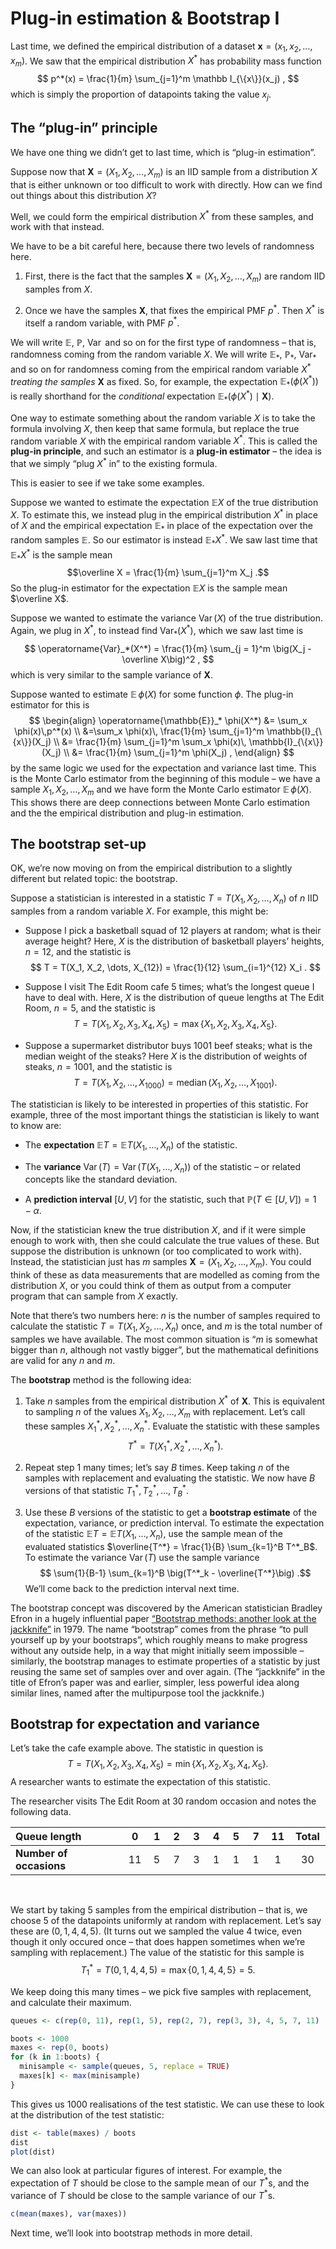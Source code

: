 # Plug-in estimation & Bootstrap I

Last time, we defined the empirical distribution of a dataset $\mathbf x = (x_1, x_2, \dots, x_m)$. We saw that the empirical distribution $X^*$ has probability mass function $$ p^*(x) = \frac{1}{m} \sum_{j=1}^m \mathbb I_{\{x\}}(x_j) , $$ which is simply the proportion of datapoints taking the value $x_j$.

## The "plug-in" principle

We have one thing we didn't get to last time, which is "plug-in estimation".

Suppose now that $\mathbf X = (X_1, X_2, \dots, X_m)$ is an IID sample from a distribution $X$ that is either unknown or too difficult to work with directly. How can we find out things about this distribution $X$?

Well, we could form the empirical distribution $X^*$ from these samples, and work with that instead.

We have to be a bit careful here, because there two levels of randomness here.

1.  First, there is the fact that the samples $\mathbf X = (X_1, X_2, \dots, X_m)$ are random IID samples from $X$.

2.  Once we have the samples $\mathbf X$, that fixes the empirical PMF $p^*$. Then $X^*$ is itself a random variable, with PMF $p^*$.

We will write $\mathbb E$, $\mathbb P$, $\operatorname{Var}$ and so on for the first type of randomness -- that is, randomness coming from the random variable $X$. We will write $\mathbb E_*$, $\mathbb P_*$, $\operatorname{Var}_*$ and so on for randomness coming from the empirical random variable $X^*$ *treating the samples* $\mathbf X$ as fixed. So, for example, the expectation $\mathbb E_*(\phi(X^*))$ is really shorthand for the *conditional* expectation $\mathbb E_*(\phi(X^*) \mid \mathbf X)$.

One way to estimate something about the random variable $X$ is to take the formula involving $X$, then keep that same formula, but replace the true random variable $X$ with the empirical random variable $X^*$. This is called the **plug-in principle**, and such an estimator is a **plug-in estimator** -- the idea is that we simply "plug $X^*$ in" to the existing formula.

This is easier to see if we take some examples.

Suppose we wanted to estimate the expectation $\mathbb EX$ of the true distribution $X$. To estimate this, we instead plug in the empirical distribution $X^*$ in place of $X$ and the empirical expectation $\mathbb E_*$ in place of the expectation over the random samples $\mathbb E$. So our estimator is instead $\mathbb E_*X^*$. We saw last time that $\mathbb E_*X^*$ is the sample mean $$\overline X = \frac{1}{m} \sum_{j=1}^m X_j .$$ So the plug-in estimator for the expectation $\mathbb EX$ is the sample mean $\overline X$.

Suppose we wanted to estimate the variance $\operatorname{Var}(X)$ of the true distribution. Again, we plug in $X^*$, to instead find $\operatorname{Var}_*(X^*)$, which we saw last time is $$ \operatorname{Var}_*(X^*) = \frac{1}{m} \sum_{j = 1}^m \big(X_j - \overline X\big)^2 , $$ which is very similar to the sample variance of $\mathbf X$.

Suppose wanted to estimate $\operatorname{\mathbb E}\phi(X)$ for some function $\phi$. The plug-in estimator for this is $$ \begin{align}
\operatorname{\mathbb{E}}_* \phi(X^*) &= \sum_x \phi(x)\,p^*(x) \\
&=\sum_x \phi(x)\, \frac{1}{m} \sum_{j=1}^m \mathbb{I}_{\{x\}}(X_j)  \\
&= \frac{1}{m} \sum_{j=1}^m \sum_x \phi(x)\, \mathbb{I}_{\{x\}}(X_j) \\
&= \frac{1}{m} \sum_{j=1}^m \phi(X_j) ,
\end{align} $$ by the same logic we used for the expectation and variance last time. This is the Monte Carlo estimator from the beginning of this module -- we have a sample $X_1, X_2, \dots, X_m$ and we have form the Monte Carlo estimator $\operatorname{\mathbb E}\phi(X)$. This shows there are deep connections between Monte Carlo estimation and the the empirical distribution and plug-in estimation.

## The bootstrap set-up

OK, we're now moving on from the empirical distribution to a slightly different but related topic: the bootstrap.

Suppose a statistician is interested in a statistic $T = T(X_1, X_2, \dots, X_n)$ of $n$ IID samples from a random variable $X$. For example, this might be:

-   Suppose I pick a basketball squad of 12 players at random; what is their average height? Here, $X$ is the distribution of basketball players' heights, $n = 12$, and the statistic is $$ T = T(X_1, X_2, \dots, X_{12}) = \frac{1}{12} \sum_{i=1}^{12} X_i . $$

-   Suppose I visit The Edit Room cafe 5 times; what's the longest queue I have to deal with. Here, $X$ is the distribution of queue lengths at The Edit Room, $n = 5$, and the statistic is $$ T = T(X_1, X_2, X_3, X_4, X_5) = \max\{X_1, X_2, X_3, X_4, X_5\} . $$

-   Suppose a supermarket distributor buys 1001 beef steaks; what is the median weight of the steaks? Here $X$ is the distribution of weights of steaks, $n = 1001$, and the statistic is $$ T = T(X_1, X_2, \dots, X_{1000}) = \operatorname{median} (X_1, X_2, \dots, X_{1001}) . $$

The statistician is likely to be interested in properties of this statistic. For example, three of the most important things the statistician is likely to want to know are:

-   The **expectation** $\mathbb ET = \mathbb ET(X_1, \dots, X_n)$ of the statistic.

-   The **variance** $\operatorname{Var}(T) = \operatorname{Var}(T(X_1, \dots, X_n))$ of the statistic -- or related concepts like the standard deviation.

-   A **prediction  interval** $[U,V]$ for the statistic, such that $\mathbb P(T \in [U,V]) = 1-\alpha$.

Now, if the statistician knew the true distribution $X$, and if it were simple enough to work with, then she could calculate the true values of these. But suppose the distribution is unknown (or too complicated to work with). Instead, the statistician just has $m$ samples $\mathbf X = (X_1, X_2, \dots, X_m)$. You could think of these as data measurements that are modelled as coming from the distribution $X$, or you could think of them as output from a computer program that can sample from $X$ exactly.

Note that there's two numbers here: $n$ is the number of samples required to calculate the statistic $T = T(X_1, X_2, \dots, X_n)$ once, and $m$ is the total number of samples we have available. The most common situation is "$m$ is somewhat bigger than $n$, although not vastly bigger", but the mathematical definitions are valid for any $n$ and $m$.

The **bootstrap** method is the following idea:

1.  Take $n$ samples from the empirical distribution $X^*$ of $\mathbf X$. This is equivalent to sampling $n$ of the values $X_1, X_2, \dots, X_m$ with replacement. Let's call these samples $X^*_1, X^*_2, \dots, X^*_n$. Evaluate the statistic with these samples $$ T^* = T(X_1^*, X_2^*, \dots, X_n^*) . $$

2.  Repeat step 1 many times; let's say $B$ times. Keep taking $n$ of the samples with replacement and evaluating the statistic. We now have $B$ versions of that statistic $T^*_1, T^*_2, \dots, T^*_B$.

3.  Use these $B$ versions of the statistic to get a **bootstrap estimate** of the expectation, variance, or prediction interval. To estimate the expectation of the statistic $\mathbb ET = \mathbb ET(X_1, \dots, X_n)$, use the sample mean of the evaluated statistics $\overline{T^*} = \frac{1}{B} \sum_{k=1}^B T^*_B$. To estimate the variance $\operatorname{Var}(T)$ use the sample variance
$$ \sum{1}{B-1} \sum_{k=1}^B \big(T^*_k - \overline{T^*}\big) .$$
We'll come back to the prediction interval next time.

The bootstrap concept was discovered by the American statistician Bradley Efron in a hugely influential paper ["Bootstrap methods: another look at the jackknife"](https://doi.org/10.1214/aos/1176344552) in 1979. The name "bootstrap" comes from the phrase "to pull yourself up by your bootstraps", which roughly means to make progress without any outside help, in a way that might initially seem impossible -- similarly, the bootstrap manages to estimate properties of a statistic by just reusing the same set of samples over and over again. (The "jackknife" in the title of Efron's paper was and earlier, simpler, less powerful idea along similar lines, named after the multipurpose tool the jackknife.)

## Bootstrap for expectation and variance

::: {#exm-cafe}
Let's take the cafe example above. The statistic in question is $$ T = T(X_1, X_2, X_3, X_4, X_5) = \min\{X_1, X_2, X_3, X_4, X_5\} . $$ A researcher wants to estimate the expectation of this statistic.

The researcher visits The Edit Room at 30 random occasion and notes the following data.

| **Queue length**        |  0  |  1  |  2  |  3  |  4  |  5  |  7  | 11  | Total |
|:------------------------|:---:|:---:|:---:|:---:|:---:|:---:|:---:|:---:|:-----:|
| **Number of occasions** | 11  |  5  |  7  |  3  |  1  |  1  |  1  |  1  |  30   |

 

We start by taking 5 samples from the empirical distribution -- that is, we choose 5 of the datapoints uniformly at random with replacement. Let's say these are $(0, 1, 4, 4, 5)$. (It turns out we sampled the value 4 twice, even though it only occured once -- that does happen sometimes when we're sampling with replacement.) The value of the statistic for this sample is $$ T_1^* = T(0, 1, 4, 4, 5) = \max \{0, 1, 4, 4, 5\} = 5 .$$

We keep doing this many times -- we pick five samples with replacement, and calculate their maximum.

```r
queues <- c(rep(0, 11), rep(1, 5), rep(2, 7), rep(3, 3), 4, 5, 7, 11)

boots <- 1000
maxes <- rep(0, boots)
for (k in 1:boots) {
  minisample <- sample(queues, 5, replace = TRUE)
  maxes[k] <- max(minisample)
}
```

This gives us 1000 realisations of the test statistic. We can use these to look at the distribution of the test statistic:

```r
dist <- table(maxes) / boots
dist
plot(dist)
```

We can also look at particular figures of interest. For example, the expectation of $T$ should be close to the sample mean of our $T^*$s, and the variance of $T$ should be close to the sample variance of our $T^*$s.

```r
c(mean(maxes), var(maxes))
```

:::

Next time, we'll look into bootstrap methods in more detail.
